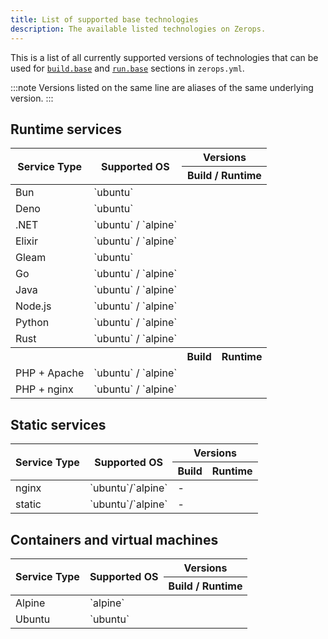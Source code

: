 ```yaml
---
title: List of supported base technologies
description: The available listed technologies on Zerops.
---
```




This is a list of all currently supported versions of technologies that can be used for <code><a href="/zerops-yml/specification#base-required">build.base</a></code> and <code><a href="/zerops-yml/specification#base-optional">run.base</a></code> sections in `zerops.yml`.

:::note
Versions listed on the same line are aliases of the same underlying version.
:::


## Runtime services

<table className="w-full my-1.5 whitespace-nowrap">
  <thead>
    <tr>
      <th rowspan="2" className="">Service Type</th>
      <th rowspan="2" className="">Supported OS</th>
      <th colspan="2" className="w-full">Versions</th>
    </tr>
  <tr>
    <th colspan="2" className="w-full">Build / Runtime</th>
  </tr>
</thead>
  <tbody>
    <tr>
     <td className="w-fit">Bun</td>
     <td className="w-fit">`ubuntu`</td>
     <td colspan="2" className="w-fit"><UnorderedCodeList data={data.bun.base} /></td>
    </tr>
    <tr>
     <td className="w-fit">Deno</td>
     <td className="w-fit">`ubuntu`</td>
     <td colspan="2" className="w-fit"><UnorderedCodeList data={data.deno.base} /></td>
    </tr>
    <tr>
     <td className="w-fit">.NET</td>
     <td className="w-fit">`ubuntu` / `alpine`</td>
     <td colspan="2" className="w-fit"><UnorderedCodeList data={data.dotnet.base} /></td>
    </tr>
    <tr>
     <td className="w-fit">Elixir</td>
     <td className="w-fit">`ubuntu` / `alpine`</td>
     <td colspan="2" className="w-fit"><UnorderedCodeList data={data.elixir.base} /></td>
    </tr>
    <tr>
     <td className="w-fit">Gleam</td>
     <td className="w-fit">`ubuntu`</td>
     <td colspan="2" className="w-fit"><UnorderedCodeList data={data.gleam.base} /></td>
    </tr>
    <tr>
     <td className="w-fit">Go</td>
     <td className="w-fit">`ubuntu` / `alpine`</td>
     <td colspan="2" className="w-fit"><UnorderedCodeList data={data.go.base} /></td>
    </tr>
    <tr>
     <td className="w-fit">Java</td>
     <td className="w-fit">`ubuntu` / `alpine`</td>
     <td colspan="2" className="w-fit"><UnorderedCodeList data={data.java.base} /></td>
    </tr>
    <tr>
      <td className="w-fit">Node.js</td>
      <td className="w-fit">`ubuntu` / `alpine`</td>
      <td colspan="2" className="w-fit"><UnorderedCodeList data={data.nodejs.base} /></td>
    </tr>
    <tr>
      <td className="w-fit">Python</td>
      <td className="w-fit">`ubuntu` / `alpine`</td>
      <td colspan="2" className="w-fit"><UnorderedCodeList data={data.python.base} /></td>
    </tr>
    <tr>
      <td className="w-fit">Rust</td>
      <td className="w-fit">`ubuntu` / `alpine`</td>
      <td colspan="2" className="w-fit"><UnorderedCodeList data={data.rust.base} /></td>
    </tr>
      <tr>
        <th className="w-fit">&nbsp;</th>
        <th className="w-fit">&nbsp;</th>
        <th className="w-full">Build</th>
        <th className="w-full">Runtime</th>
      </tr>
    <tr>
      <td className="w-fit">PHP + Apache</td>
      <td className="w-fit">`ubuntu` / `alpine`</td>
      <td className="w-fit"><UnorderedCodeList data={data.php.base.build} /></td>
      <td className="w-fit"><UnorderedCodeList data={data.php.base.runtime.apache} /></td>
    </tr>
    <tr>
      <td className="w-fit">PHP + nginx</td>
      <td className="w-fit">`ubuntu` / `alpine`</td>
      <td className="w-fit"><UnorderedCodeList data={data.php.base.build} /></td>
      <td className="w-fit"><UnorderedCodeList data={data.php.base.runtime.nginx} /></td>
    </tr>
  </tbody>
</table>

## Static services

<table className="w-full my-1.5 whitespace-nowrap">
  <thead>
    <tr>
      <th rowspan="2" className="">Service Type</th>
      <th rowspan="2" className="">Supported OS</th>
      <th colspan="2" className="w-full">Versions</th>
    </tr>
  <tr>
    <th className="w-full">Build</th>
    <th className="w-full">Runtime</th>
  </tr>
  </thead>
  <tbody>
    <tr>
      <td className="w-fit">nginx</td>
      <td className="w-fit">`ubuntu`/`alpine`</td>
      <td className="w-fit">-</td>
      <td className="w-fit"><UnorderedCodeList data={data.nginx.base.build} /></td>
    </tr>
    <tr>
      <td className="w-fit">static</td>
      <td className="w-fit">`ubuntu`/`alpine`</td>
      <td className="w-fit">-</td>
      <td className="w-fit"><UnorderedCodeList data={data.static.base.build} /></td>
    </tr>
  </tbody>
</table>

## Containers and virtual machines

<table className="w-full my-1.5 whitespace-nowrap">
  <thead>
    <tr>
      <th rowspan="2" className="">Service Type</th>
      <th rowspan="2" className="">Supported OS</th>
      <th colspan="2" className="w-full">Versions</th>
    </tr>
  <tr>
    <th colspan="2" className="w-full">Build / Runtime</th>
  </tr>
  </thead>
  <tbody>
    <tr>
    <td className="w-fit">Alpine</td>
    <td className="w-fit">`alpine`</td>
    <td className="w-fit"><UnorderedCodeList data={data.alpine.base} /></td>
    </tr>
    <tr>
      <td className="w-fit">Ubuntu</td>
      <td className="w-fit">`ubuntu`</td>
      <td className="w-fit"><UnorderedCodeList data={data.ubuntu.base} /></td>
    </tr>
  </tbody>
</table>